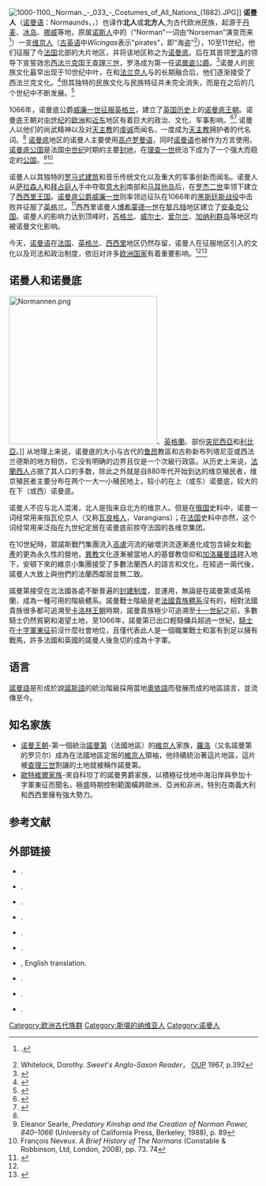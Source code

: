 {{roughtranslation|time=2014-05-12T10:16:15+00:00}}
[[File:1000-1100,_Norman._-_033_-_Costumes_of_All_Nations_(1882).JPG|thumb]]]]
'''诺曼人'''（[[诺曼语|诺曼语]]：Normaunds，{{lang-fr|Normands}}，{{lang-la|Normanni}}）也译作'''北人'''或'''北方人''',为古代欧洲民族，起源于[[丹麦|丹麦]]、[[冰岛|冰岛]]、[[挪威|挪威]]等地，原属[[诺斯人|诺斯人]]中的（“Norman”一词由“Norseman”演变而来<ref name="Dauzat">{{harvnb|Dauzat|Dubois|Mitterand|1971|p=497}}.</ref>）一支[[维京人|维京人]]（[[古英语|古英语]]中''Wīcingas''表示"pirates"，即“海盗”<ref>Whitelock, Dorothy. ''Sweet's Anglo-Saxon Reader''， [[牛津大學出版社|OUP]] 1967, p.392</ref>），10至11世纪，他们征服了今[[法国|法国]]北部的大片地区，并将该地区称之为[[诺曼底|诺曼底]]。后在其首领[[罗洛_(诺曼底)|罗洛]]的领导下宣誓效忠[[西法兰克|西法兰克]]国王[[查理三世_(西法兰克)|查理三世]]，罗洛成为第一任[[诺曼底公爵|诺曼底公爵]]。<ref name="Norman">{{cite web |url = http://www.britannica.com/EBchecked/topic/418283/Norman |title = Norman |work = Encyclopædia Britannica |accessdate = 2018-03-17 |archive-date = 2015-04-29 |archive-url = https://web.archive.org/web/20150429235448/http://www.britannica.com/EBchecked/topic/418283/Norman |dead-url = no }}</ref>诺曼人的民族文化最早出现于10世纪中叶，在和[[法兰克人|法兰克人]]与{{link-en|高卢罗马人|Gallo-Roman}}的长期融合后，他们逐渐接受了西法兰克文化。<ref>{{harvnb|Chibnall|1999|p=2: "In Normandy the conquering northmen had assimilated...the indigenous Frankish and Gallo-Roman peoples..."}}</ref>但其独特的民族文化与民族特征并未完全消失，而是在之后的几个世纪中不断发展。<ref name="Sicily">{{cite web|url=http://www.bestofsicily.com/mag/art171.htm|title=Sicilian Peoples: The Normans|work=L. Mendola & V. Salerno|publisher=Best of Sicily Magazine|accessdate=31 July 2015|archive-date=2017-12-26|archive-url=https://web.archive.org/web/20171226101733/http://www.bestofsicily.com/mag/art171.htm|dead-url=no}}</ref>

1066年，诺曼底公爵[[威廉一世_(英格兰)|威廉一世]][[诺曼征服英格兰|征服英格兰]]，建立了[[英国历史|英国历史]]上的[[诺曼底王朝|诺曼底王朝]]。诺曼底王朝对[[中世纪|中世纪]]的[[欧洲|欧洲]]和[[近东|近东]]地区有着巨大的政治、文化、军事影响。<ref>{{Cite web |url=http://normancenturies.com/ |title=Lars Brownworth, Episode I: Rollo and the Viking Age |accessdate=2018-03-17 |archive-date=2019-07-27 |archive-url=https://web.archive.org/web/20190727054559/https://normancenturies.com/ |dead-url=no }}</ref><ref name="Impact">{{cite web|url=http://www.historytoday.com/r-allen-brown/norman-impact|title=The Norman Impact|work=History Today Volume 36 Issue 2|publisher=[[History_Today|History Today]]|date=2 February 1986|accessdate=31 July 2015|archive-date=2018-11-06|archive-url=https://web.archive.org/web/20181106194715/https://www.historytoday.com/r-allen-brown/norman-impact|dead-url=no}}</ref> 诺曼人以他们的尚武精神以及对[[天主教|天主教]]的[[虔诚|虔诚]]而闻名，一度成为[[天主教|天主教]]拥护者的代名词。<ref name="Norman" /> [[诺曼底|诺曼底]]地区的诺曼人主要使用[[高卢罗曼语支|高卢罗曼语]]，同时[[诺曼语|诺曼语]]也被作为方言使用。[[诺曼底公国|诺曼底公国]]是法国[[中世纪|中世纪]]时期的主要[[封地|封地]]，在[[理查一世_(諾曼第)|理查一世]]统治下成为了一个强大而稳定的[[公国|公国]]。<ref name=searle>Eleanor Searle, ''Predatory Kinship and the Creation of Norman Power, 840–1066'' (University of California Press, Berkeley, 1988), p. 89</ref><ref>François Neveux. ''A Brief History of The Normans'' (Constable & Robbinson, Ltd, London, 2008), pp. 73. 74</ref> 

诺曼人以其独特的[[罗马式建筑|罗马式建筑]]和音乐传统文化以及重大的军事创新而闻名。诺曼人从[[萨拉森人|萨拉森人]]和[[拜占庭罗马人|拜占庭人]]手中夺取[[意大利|意大利]]南部和[[马耳他岛|马耳他岛]]后，在[[罗杰二世|罗杰二世]]率领下建立了[[西西里王国|西西里王国]]。[[诺曼底公爵|诺曼底公爵]][[威廉一世_(英格兰)|威廉一世]]则率领远征队在1066年的[[黑斯廷斯战役|黑斯廷斯战役]]中击败并征服了[[英格兰|英格兰]]。<ref>{{cite web|url=http://www.bbc.co.uk/history/british/normans/1066_01.shtml|title=Claims to the Throne|work=Mike Ibeji|publisher=[[BBC|BBC]]|date=17 February 2011|accessdate=26 August 2015|archive-date=2019-01-25|archive-url=https://web.archive.org/web/20190125201302/http://www.bbc.co.uk/history/british/normans/1066_01.shtml|dead-url=no}}</ref>西西里诺曼人[[博希蒙德一世|博希蒙德一世]]在[[黎凡特|黎凡特]]地区建立了[[安条克公国|安条克公国]]。诺曼人的影响力达到顶峰时，[[苏格兰|苏格兰]]、[[威尔士|威尔士]]、[[爱尔兰|爱尔兰]]、[[加纳利群岛|加纳利群岛]]等地区均被诺曼文化影响。

今天，[[诺曼语|诺曼语]]在[[法国|法国]]、[[英格兰|英格兰]]、[[西西里|西西里]]地区仍然存留，诺曼人在征服地区引入的文化以及司法和政治制度，依旧对许多[[欧洲国家|欧洲国家]]有着重要影响。<ref name="Impact"/><ref>{{cite web|url=http://www.bbc.co.uk/history/british/normans/hudson_norman_01.shtml|title=What Did the Normans Do for Us?|work=John Hudson|publisher=[[BBC|BBC]]|date=12 February 2012|accessdate=31 July 2015|archive-date=2019-01-21|archive-url=https://web.archive.org/web/20190121023928/http://www.bbc.co.uk/history/british/normans/hudson_norman_01.shtml|dead-url=no}}</ref>

==诺曼人和诺曼底==
[[File:Normannen.png|300px]]、[[英格蘭|英格蘭]]、部份[[突尼西亞|突尼西亞]]和[[利比亞|利比亞]]。]]
从地理上来说，诺曼底的大小与古代的[[鲁昂|鲁昂]]教區和古称新布列塔尼亚或西法兰德斯的地方相仿，它没有明确的边界且仅是一个次級行政區。从历史上来说，[[法蘭西人|法蘭西人]]占据了其人口的多数，除此之外就是自880年代开始到达的维京殖民者，维京殖民者主要分布在两个一大一小殖民地上，较小的在上（或东）诺曼底，较大的在下（或西）诺曼底。

诺曼人不应与北人混淆，北人是指来自北方的维京人。但是在[[俄国|俄国]]史料中，诺曼一词经常用来指瓦伦京人（又称[[瓦良格人|瓦良格人]]，Varangians）；在[[法国|法国]]史料中亦然，这个词经常用来泛指在九世纪定居在诺曼底前掠夺法国的各维京集团。

在10世紀時，眾諾斯戰鬥集團流入[[高盧|高盧]]河流的破壞洪流逐漸進化成包含婦女和[[動產|動產]]的更為永久性的營地，[[異教|異教]]文化逐漸被當地人的基督教信仰和[[加洛羅曼語|加洛羅曼語]]趕入地下，安頓下來的維京小集團接受了多數法蘭西人的語言和文化，在經過一兩代後，諾曼人大致上與他們的法蘭西鄰居並無二致。

諾曼第接受在北法國各處不斷普遍的[[封建制度|封建制度]]，並運用，無論是在諾曼第或英格蘭，成為一種可用的階級體系。諾曼戰士階級是老[[法國貴族體系|法國貴族體系]]沒有的，相對法國貴族很多都可追溯至[[卡洛林王朝|卡洛林王朝]]時期，諾曼貴族極少可追溯至[[十一世紀|十一世紀]]之前，多數騎士仍然貧窮和渴望土地，至1066年，諾曼第已出口輕騎傭兵超過一世紀，[[騎士|騎士]]在[[十字軍東征|十字軍東征]]前沒什麼社會地位，且僅代表此人是一個職業戰士和富有到足以擁有戰馬，許多法國和英國的諾曼人後急切的成為十字軍。

==语言==
[[諾曼語|諾曼語]]是形成於說[[諾斯語|諾斯語]]的統治階級採用當地[[奧依語|奧依語]]而發展而成的地區語言，並流傳至今。

==知名家族==
*[[诺曼王朝|诺曼王朝]]-第一個統治[[諾曼第|諾曼第]]（法國地區）的[[維京人|維京人]]家族，[[羅洛_(諾曼第)|羅洛]]（又名諾曼第的罗贝尔）成為在法國地區定居的[[維京人|維京人]]領袖，他持續統治著這片地區，這片被[[查理三世_(西法蘭克)|查理三世]]割讓的土地就被稱作諾曼第。
*[[歐特維爾家族|歐特維爾家族]]-來自科坦丁的諾曼男爵家族，以積極征伐地中海沿岸與參加十字軍東征而聞名，極盛時期控制範圍橫跨歐洲、亞洲和非洲，特別在南義大利和西西里擁有強大勢力。


==参考文献==
{{Reflist |20em}}

==外部链接==
* {{Citation | url = http://www.britannica.com/topic/Norman-people | author = Editors of Encyclopædia Britannica | title = Norman people | publisher = ''[[大英百科全书|大英百科全书]]网络版'' | accessdate = 2018-03-17 | archive-date = 2018-03-10 | archive-url = https://web.archive.org/web/20180310080043/https://www.britannica.com/topic/Norman-people | dead-url = no }}.
* {{Citation | url = http://www.historyinanhour.com/2010/09/18/1066-the-impact-and-legacy-of-the-norman-invasion-of-england/ | first = Kaye | last = Jones | title = 1066: The Impact and Legacy of the Norman Invasion of England | publisher = ''History in an Hour'' | access-date = 2018-03-17 | archive-url = https://web.archive.org/web/20171014190659/http://www.historyinanhour.com/2010/09/18/1066-the-impact-and-legacy-of-the-norman-invasion-of-england/ | archive-date = 2017-10-14 | dead-url = yes }}.
* {{Citation | url = http://www.bbc.co.uk/history/british/normans/ | first = John | last = Hudson | title = Normans | publisher = ''[[BBC|BBC]]'' | accessdate = 2018-03-17 | archive-date = 2018-03-23 | archive-url = https://web.archive.org/web/20180323145554/http://www.bbc.co.uk/history/british/normans/ | dead-url = no }}.
* {{Citation | url = http://www.bestofsicily.com/mag/art171.htm/ | first = V. | last = Salerno | title = Sicilian Peoples: The Normans | publisher = ''Best of Sicily Magazine'' | accessdate = 2018-03-17 | archive-date = 2015-08-29 | archive-url = https://web.archive.org/web/20150829071603/http://www.bestofsicily.com/mag/art171.htm | dead-url = no }}.
* {{Citation | first = Patrick | last = Kelly | url = http://www.albion-swords.com/articles/norman.htm | title = The Normans: their history, arms and tactics | accessdate = 2018-03-17 | archive-date = 2018-06-22 | archive-url = https://web.archive.org/web/20180622080336/http://www.albion-swords.com/articles/norman.htm | dead-url = no }}.
* {{Citation | title = Regia Anglorum | url = http://www.regia.org/norm1.htm | contribution = Who were the Normans? | accessdate = 2018-03-17 | archive-date = 2013-07-21 | archive-url = https://web.archive.org/web/20130721011723/http://www.regia.org/norm1.htm | dead-url = no }}.
* {{Citation | url = http://www.the-orb.net/orb_done/dudo/dudindex.html | first = Dudo | last = of St. Quentin | title = Gesta Normannorum | publisher = The orb | accessdate = 2018-03-17 | archive-date = 2009-08-15 | archive-url = https://web.archive.org/web/20090815065127/http://the-orb.net/orb_done/dudo/dudindex.html | dead-url = no }}, English translation.
* {{Citation | url = http://www.storiaonline.org/normanni/breve.htm | title = Breve Chronicon Northmannicum | language = 拉丁语 | publisher = Storia online | accessdate = 2018-03-17 | archive-date = 2012-02-19 | archive-url = https://www.webcitation.org/65YiVOB4l?url=http://www.storiaonline.org/normanni/breve.htm | dead-url = no }}.
* {{Citation | url = http://www.jerseyheritagetrust.org/edu/resources/pdf/normans.pdf | title = The Normans | publisher = Jersey heritage trust | format = PDF | deadurl = yes | archiveurl = https://web.archive.org/web/20090326114613/http://www.jerseyheritagetrust.org/edu/resources/pdf/normans.pdf | archivedate = 2009年3月26日 | accessdate = 2018年3月17日 }}.
* {{Citation | url = http://www.mondostoria.it/normanni.html | title = The Normans in Italy | language = 意大利语 | publisher = MondoStoria | access-date = 2018-03-17 | archive-url = https://web.archive.org/web/20170901093055/http://www.mondostoria.it/normanni.html | archive-date = 2017-09-01 | dead-url = yes }}.

[[Category:欧洲古代族群|Category:欧洲古代族群]]
[[Category:斯堪的纳维亚人|Category:斯堪的纳维亚人]]
[[Category:诺曼人|Category:诺曼人]]